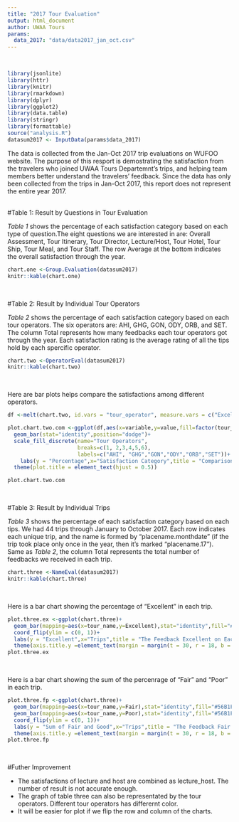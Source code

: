 ```yaml
---
title: "2017 Tour Evaluation"
output: html_document
author: UWAA Tours 
params:
  data_2017: "data/data2017_jan_oct.csv"
---
```

<br/>

```r
library(jsonlite)
library(httr)
library(knitr)
library(rmarkdown)
library(dplyr)
library(ggplot2)
library(data.table)
library(stringr)
library(formattable)
source("analysis.R")
datasum2017 <- InputData(params$data_2017)
```

The data is collected from the Jan-Oct 2017 trip evaluations on WUFOO website. The purpose of this resport is demostrating the satisfaction from the travelers who joined UWAA Tours Departemnt's trips, and helping team members better understand the travelers' feedback. Since the data has only been collected from the trips in Jan-Oct 2017, this report does not represent the entire year 2017. 
<br/>
<br/>

#Table 1: Result by Questions in Tour Evaluation

_Table 1_ shows the percentage of each satisfaction category based on each type of question.The eight questions we are interested in are: Overall Assessment, Tour Itinerary, Tour Director, Lecture/Host, Tour Hotel, Tour Ship, Tour Meal, and Tour Staff. The row Average at the bottom indicates the overall satisfaction through the year. 
<br/>

```r
chart.one <-Group.Evaluation(datasum2017)
knitr::kable(chart.one)
```
<br/>

#Table 2: Result by Individual Tour Operators

_Table 2_ shows the percentage of each satisfaction category based on each tour operators. The six operators are: AHI, GHG, GON, ODY, ORB, and SET. The column Total represents how many feedbacks each tour operators got through the year. Each satisfaction rating is the average rating of all the tips hold by each spercific operator. 
<br/>

```r
chart.two <-OperatorEval(datasum2017)
knitr::kable(chart.two)
```
<br/>

Here are bar plots helps compare the satisfactions among different operators. 
<br/>

```r

df <-melt(chart.two, id.vars = "tour_operator", measure.vars = c("Excellent", "VeryGood","Good","Fair","Poor"))

plot.chart.two.com <-ggplot(df,aes(x=variable,y=value,fill=factor(tour_operator)))+
  geom_bar(stat="identity",position="dodge")+
  scale_fill_discrete(name="Tour Operators",
                      breaks=c(1, 2,3,4,5,6),
                      labels=c("AHI", "GHG","GON","ODY","ORB","SET"))+
    labs(y = "Percentage",x="Satisfaction Category",title = "Comparison Among Six Tour Operators")+
  theme(plot.title = element_text(hjust = 0.5))

plot.chart.two.com 

```
<br/>

#Table 3: Result by Individual Trips 

_Table 3_ shows the percentage of each satisfaction category based on each tips. We had 44 trips through
January to October 2017. Each row indicates each unique trip, and the name is formed by "placename.monthdate" (if the trip took place only once in the year, then it's marked "placename.17"). Same as _Table 2_, the column Total represents the total number of feedbacks we received in each trip. 
<br/>

```r
chart.three <-NameEval(datasum2017)
knitr::kable(chart.three)
```
<br/>

Here is a bar chart showing the percentage of "Excellent" in each trip. 
<br/>

```r
plot.three.ex <-ggplot(chart.three)+
  geom_bar(mapping=aes(x=tour_name,y=Excellent),stat="identity",fill="#56B1F7")+
  coord_flip(ylim = c(0, 1))+
  labs(y = "Excellent",x="Trips",title = "The Feedback Excellent on Each Trip")+
  theme(axis.title.y =element_text(margin = margin(t = 30, r = 18, b = 30, l = 18)))
plot.three.ex
```
<br/>

Here is a bar chart showing the sum of the percenrage of "Fair" and "Poor" in each trip. 
<br/>

```r
plot.three.fp <-ggplot(chart.three)+
  geom_bar(mapping=aes(x=tour_name,y=Fair),stat="identity",fill="#56B1F7")+
  geom_bar(mapping=aes(x=tour_name,y=Poor),stat="identity",fill="#56B1F7")+
  coord_flip(ylim = c(0, 1))+
  labs(y = "Sum of Fair and Good",x="Trips",title = "The Feedback Fair and Poor on Each Trip")+
  theme(axis.title.y =element_text(margin = margin(t = 30, r = 18, b = 30, l = 18)))
plot.three.fp 

```
<br/>

#Futher Improvement 

* The satisfactions of lecture and host are combined as lecture_host. The number of result is not accurate enough. 
* The graph of table three can also be representated by the tour operators. Different tour operators has differernt color. 
* It will be easier for plot if we flip the row and column of the charts. 

<br/>
<br/>
